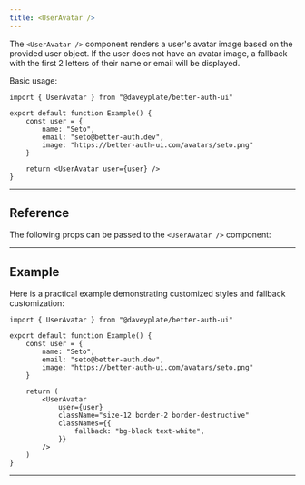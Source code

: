 ```yaml
---
title: <UserAvatar />
---
```


The `<UserAvatar />` component renders a user's avatar image based on the provided user object. If the user does not have an avatar image, a fallback with the first 2 letters of their name or email will be displayed.

Basic usage:

```tsx
import { UserAvatar } from "@daveyplate/better-auth-ui"

export default function Example() {
    const user = {
        name: "Seto",
        email: "seto@better-auth.dev",
        image: "https://better-auth-ui.com/avatars/seto.png"
    }

    return <UserAvatar user={user} />
}
```

---

## Reference

The following props can be passed to the `<UserAvatar />` component:

<AutoTypeTable path="../src/components/user-avatar.tsx" name="UserAvatarProps" />

---

## Example

Here is a practical example demonstrating customized styles and fallback customization:

```tsx
import { UserAvatar } from "@daveyplate/better-auth-ui"

export default function Example() {
    const user = {
        name: "Seto",
        email: "seto@better-auth.dev",
        image: "https://better-auth-ui.com/avatars/seto.png"
    }

    return (
        <UserAvatar
            user={user}
            className="size-12 border-2 border-destructive"
            classNames={{
                fallback: "bg-black text-white",
            }}
        />
    )
}
```

---